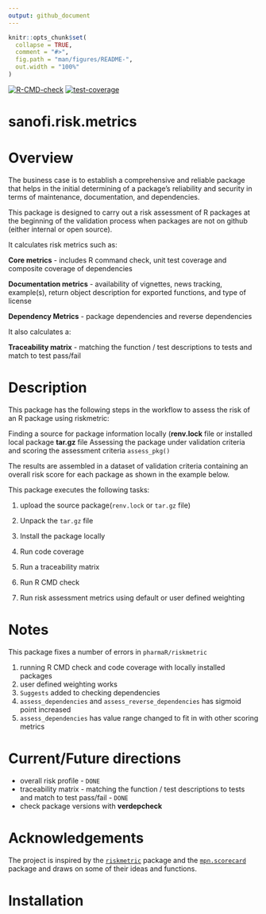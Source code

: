 ```yaml
---
output: github_document
---
```


<!-- README.md is generated from README.Rmd. Please edit that file -->

```r
knitr::opts_chunk$set(
  collapse = TRUE,
  comment = "#>",
  fig.path = "man/figures/README-",
  out.width = "100%"
)
```

<!-- badges: start -->

[![R-CMD-check](https://github.com/Sanofi-GitHub/bp-art-sanofi.risk.metric/actions/workflows/R-CMD-check.yaml/badge.svg)](https://github.com/Sanofi-GitHub/bp-art-sanofi.risk.metric/actions/workflows/R-CMD-check.yaml)
[![test-coverage](https://github.com/Sanofi-GitHub/bp-art-sanofi.risk.metric/actions/workflows/test-coverage.yaml/badge.svg)](https://github.com/Sanofi-GitHub/bp-art-sanofi.risk.metric/actions/workflows/test-coverage.yaml)

<!-- badges: end -->

# sanofi.risk.metrics

# Overview

The business case is to establish a comprehensive and reliable package that helps in the initial determining of a package's reliability and security in terms of maintenance, documentation, and dependencies.

This package is designed to carry out a risk assessment of R packages at the beginning of the validation process when packages are not on github (either internal or open source).

It calculates risk metrics such as:

**Core metrics** - includes R command check, unit test coverage and composite coverage of dependencies

**Documentation metrics** - availability of vignettes, news tracking, example(s), return object description for exported functions, and type of license

**Dependency Metrics** - package dependencies and reverse dependencies

It also calculates a:

**Traceability matrix** - matching the function / test descriptions to tests and match to test pass/fail 

# Description

This package has the following steps in the workflow to assess the risk of an R package using riskmetric:

Finding a source for package information locally (**renv.lock** file 
or installed local package **tar.gz** file
Assessing the package under validation criteria and scoring the assessment criteria `assess_pkg()`

The results are assembled in a dataset of validation criteria containing an overall risk score for each package as shown in the example below.

This package executes the following tasks:

1.  upload the source package(`renv.lock` or `tar.gz` file)

2.  Unpack the `tar.gz` file

3.  Install the package locally

4.  Run code coverage

5.  Run a traceability matrix

6.  Run R CMD check

7.  Run risk assessment metrics using default or user defined weighting

# Notes

This package fixes a number of errors in `pharmaR/riskmetric`

1. running R CMD check and code coverage with locally installed packages
2. user defined weighting works
3. `Suggests` added to checking dependencies
4. `assess_dependencies` and `assess_reverse_dependencies` has sigmoid point increased
5. `assess_dependencies` has value range changed to fit in with other scoring metrics


# Current/Future directions

-   overall risk profile - `DONE`
-   traceability matrix - matching the function / test descriptions to tests and match to test pass/fail - `DONE`
- check package versions with **verdepcheck**

# Acknowledgements

The project is inspired by the [`riskmetric`](https://github.com/pharmaR/riskmetric) package and the [`mpn.scorecard`](https://github.com/metrumresearchgroup/mpn.scorecard) package and draws on some of their ideas and functions.

# Installation